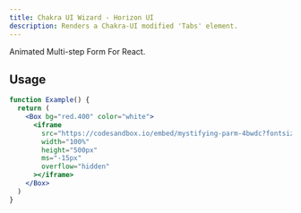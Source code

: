 ```yaml
---
title: Chakra UI Wizard - Horizon UI
description: Renders a Chakra-UI modified 'Tabs' element.
---
```


Animated Multi-step Form For React.

## Usage

```jsx
function Example() {
  return (
    <Box bg="red.400" color="white">
      <iframe
        src="https://codesandbox.io/embed/mystifying-parm-4bwdc?fontsize=14&hidenavigation=1&theme=dark&hidedevtools=1&editorsize=0&initialpath=wizard&module=%2Fsrc%2Fcomponents%2Fwizard.js"
        width="100%"
        height="500px"
        ms="-15px"
        overflow="hidden"
      ></iframe>
    </Box>
  )
}
```
